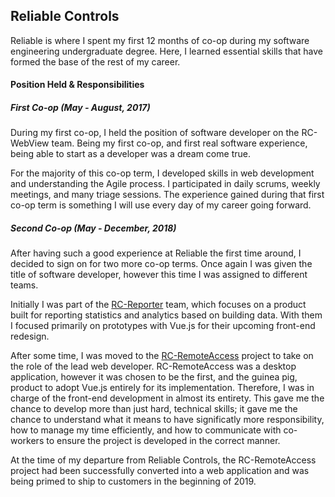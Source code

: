 ## Reliable Controls

Reliable is where I spent my first 12 months of co-op during my software engineering undergraduate degree. Here, I learned essential skills
that have formed the base of the rest of my career.

#### Position Held & Responsibilities
##### First Co-op (May - August, 2017)
During my first co-op, I held the position of software developer on the RC-WebView team. Being my first co-op, and first real software experience,
being able to start as a developer was a dream come true. 

For the majority of this co-op term, I developed skills in web development and understanding the Agile process. I participated in daily scrums,
weekly meetings, and many triage sessions. The experience gained during that first co-op term is something I will use every day of my career 
going forward.


##### Second Co-op (May - December, 2018)
After having such a good experience at Reliable the first time around, I decided to sign on for two more co-op terms. Once again I was given the
title of software developer, however this time I was assigned to different teams. 

Initially I was part of the [RC-Reporter](https://www.reliablecontrols.com/products/software/RCR/) team, which focuses on a product 
built for reporting statistics and analytics based on building data. With them I focused primarily on prototypes with Vue.js for their upcoming
front-end redesign.

After some time, I was moved to the [RC-RemoteAccess](https://www.reliablecontrols.com/products/software/RCRA/) 
project to take on the role of the lead web developer. RC-RemoteAccess was a desktop application, however it was chosen to be the first, 
and the guinea pig, product to adopt Vue.js entirely for its implementation. Therefore, I was in charge of the
front-end development in almost its entirety. This gave me the chance to develop more than just hard, technical skills; it gave me the chance to
understand what it means to have significatly more responsibility, how to manage my time efficiently, and how to communicate with co-workers to
ensure the project is developed in the correct manner.

At the time of my departure from Reliable Controls, the RC-RemoteAccess project had been successfully converted into a web application and was being
primed to ship to customers in the beginning of 2019.
